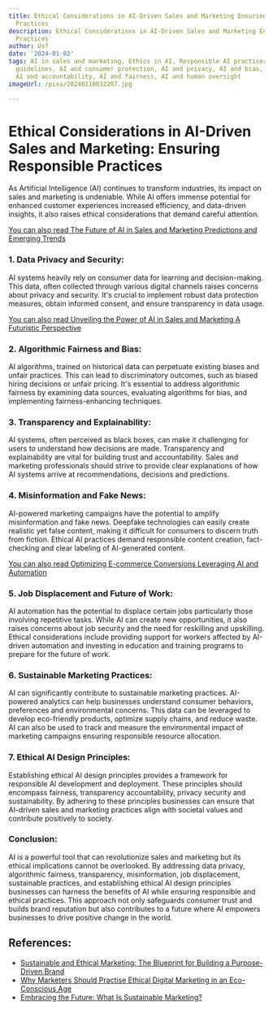 ```yaml
---
title: Ethical Considerations in AI-Driven Sales and Marketing Ensuring Responsible
  Practices
description: Ethical Considerations in AI-Driven Sales and Marketing Ensuring Responsible
  Practices
author: Usf
date: '2024-01-02'
tags: AI in sales and marketing, Ethics in AI, Responsible AI practices, Ethical AI
  guidelines, AI and consumer protection, AI and privacy, AI and bias, AI and transparency,
  AI and accountability, AI and fairness, AI and human oversight
imageUrl: /pixa/20240118032207.jpg

---
```

# **Ethical Considerations in AI-Driven Sales  and Marketing: Ensuring Responsible Practices**

As Artificial Intelligence (AI) continues to transform industries, its impact on sales  and marketing is undeniable. While AI  offers immense potential for enhanced customer experiences increased efficiency, and data-driven insights, it  also raises ethical considerations that  demand careful  attention.

[You can also read The Future of AI in Sales and Marketing Predictions and Emerging Trends](The%20Future%20of%20AI%20in%20Sales%20and%20Marketing%20Predictions%20and%20Emerging%20Trends)


### **1. Data Privacy and Security:**

AI systems heavily  rely on consumer data for learning and decision-making. This data, often  collected through various digital channels raises concerns about privacy and security. It's crucial to implement robust data  protection measures, obtain informed consent, and ensure transparency in data usage.

[You can  also read  Unveiling the Power of AI in Sales and Marketing  A Futuristic Perspective](Unveiling%20the%20Power%20of%20AI%20in%20Sales%20and%20Marketing%20A%20Futuristic%20Perspective)


### **2. Algorithmic Fairness and Bias:**

AI algorithms, trained on historical data  can perpetuate existing biases and unfair practices. This can lead to discriminatory outcomes, such  as biased hiring decisions or unfair pricing. It's  essential to address  algorithmic  fairness by examining data sources,  evaluating algorithms for  bias, and implementing fairness-enhancing techniques.

### **3. Transparency and Explainability:**

AI systems,  often perceived as black boxes, can make it challenging for users to understand how decisions  are made. Transparency and explainability are vital for building trust and accountability. Sales and marketing professionals should strive to provide clear explanations of how AI  systems arrive at recommendations, decisions and predictions.

### **4. Misinformation and  Fake  News:**

AI-powered marketing campaigns have the potential to amplify misinformation and fake news. Deepfake technologies can easily  create realistic yet false content, making it difficult for consumers to discern  truth from fiction. Ethical AI practices demand responsible content creation, fact-checking and clear labeling of AI-generated content.

[You can also read Optimizing E-commerce Conversions  Leveraging AI and Automation](Optimizing%20E-commerce%20Conversions%20Leveraging%20AI%20and%20Automation)


### **5. Job Displacement and Future of Work:**

AI automation has  the potential to  displace certain jobs particularly those involving repetitive tasks. While AI can create  new opportunities,  it also  raises concerns about job security  and the need for reskilling and upskilling.  Ethical considerations include  providing support for workers affected by AI-driven automation and  investing in education and training  programs to prepare for the future of work.

### **6. Sustainable Marketing Practices:**

AI  can significantly contribute to sustainable marketing practices.  AI-powered analytics can help businesses  understand consumer behaviors, preferences and environmental  concerns. This data can  be leveraged to develop eco-friendly products, optimize supply chains, and reduce  waste. AI can also be used to track and measure  the environmental impact of marketing campaigns ensuring responsible resource allocation.

### **7. Ethical AI Design Principles:**

Establishing ethical AI design principles provides a framework for responsible AI  development and deployment. These principles should encompass fairness, transparency accountability, privacy security and sustainability. By adhering to these principles businesses  can ensure that AI-driven sales and marketing practices align with  societal values and  contribute positively to society.

### **Conclusion:**

AI is a powerful tool that can revolutionize sales  and marketing but its ethical  implications cannot be overlooked. By addressing data privacy, algorithmic fairness, transparency, misinformation, job displacement, sustainable practices, and establishing ethical AI design principles businesses can harness the benefits of AI while ensuring responsible and ethical  practices. This approach not only safeguards consumer trust and builds brand  reputation but also contributes to a future where AI empowers businesses to drive positive change in the  world.

## References:
- [Sustainable and Ethical Marketing: The Blueprint for Building a Purpose-Driven Brand](https://www.linkedin.com/pulse/sustainable-ethical-marketing-blueprint-building-purpose-driven-pniuf?trk=public_post)
- [Why Marketers Should Practise Ethical Digital Marketing in an Eco-Conscious Age](https://2stallions.com/blog/why-marketers-should-practise-ethical-digital-marketing-in-an-eco-conscious-age/)
- [Embracing the Future: What Is Sustainable Marketing?](https://www.sustainablebusinesstoolkit.com/what-is-sustainable-marketing/)
